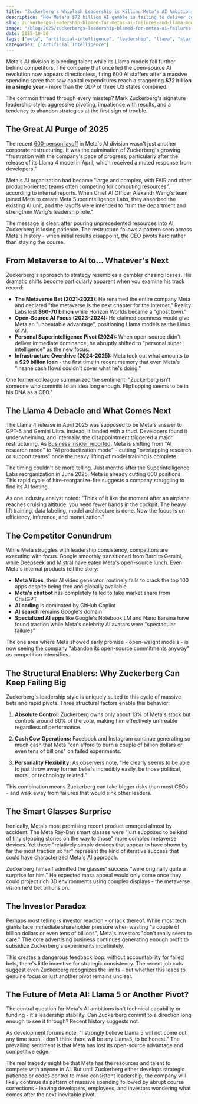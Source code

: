 ```yaml
---
title: "Zuckerberg's Whiplash Leadership is Killing Meta's AI Ambitions"
description: "How Meta's $72 billion AI gamble is failing to deliver competitive models, with critics pointing to Zuckerberg's flip-flop strategy as the culprit."
slug: zuckerbergs-leadership-blamed-for-metas-ai-failures-and-llama-model-stagnation
image: "/blog/2025/zuckerbergs-leadership-blamed-for-metas-ai-failures-and-llama-model-stagnation_meta-ceo-mark-zuckerberg-at-the-2025-meta-connect-conference-in-menlo-park-calif.jpg"
date: 2025-10-30
tags: ["meta", "artificial-intelligence", "leadership", "llama", "startups"]
categories: ["Artificial Intelligence"]
---
```


Meta's AI division is bleeding talent while its Llama models fall further behind competitors. The company that once led the open-source AI revolution now appears directionless, firing 600 AI staffers after a massive spending spree that saw capital expenditures reach a staggering **$72 billion in a single year** - more than the GDP of three US states combined.

The common thread through every misstep? Mark Zuckerberg's signature leadership style: aggressive pivoting, impatience with results, and a tendency to abandon strategies at the first sign of trouble.

## The Great AI Purge of 2025

The recent [600-person layoff](https://www.techrepublic.com/article/news-meta-ai-layoffs-600/) in Meta's AI division wasn't just another corporate restructuring. It was the culmination of Zuckerberg's growing "frustration with the company's pace of progress, particularly after the release of its Llama 4 model in April, which received a muted response from developers."

Meta's AI organization had become "large and complex, with FAIR and other product-oriented teams often competing for computing resources", according to internal reports. When Chief AI Officer Alexandr Wang's team joined Meta to create Meta Superintelligence Labs, they absorbed the existing AI unit, and the layoffs were intended to "trim the department and strengthen Wang's leadership role."

The message is clear: after pouring unprecedented resources into AI, Zuckerberg is losing patience. The restructure follows a pattern seen across Meta's history - when initial results disappoint, the CEO pivots hard rather than staying the course.

## From Metaverse to AI to... Whatever's Next

Zuckerberg's approach to strategy resembles a gambler chasing losses. His dramatic shifts become particularly apparent when you examine his track record:

- **The Metaverse Bet (2021-2023):** He renamed the entire company Meta and declared "the metaverse is the next chapter for the internet." Reality Labs lost **$60-70 billion** while Horizon Worlds became a "ghost town."
- **Open-Source AI Focus (2023-2024):** He claimed openness would give Meta an "unbeatable advantage", positioning Llama models as the Linux of AI.
- **Personal Superintelligence Pivot (2024):** When open-source didn't deliver immediate dominance, he abruptly shifted to "personal super intelligence" as the new focus.
- **Infrastructure Overdrive (2024-2025):** Meta took out what amounts to a **$29 billion loan** - the first time in recent memory that even Meta's "insane cash flows couldn't cover what he's doing."

One former colleague summarized the sentiment: "Zuckerberg isn't someone who commits to an idea long enough. Flipflopping seems to be in his DNA as a CEO."

## The Llama 4 Debacle and What Comes Next

The Llama 4 release in April 2025 was supposed to be Meta's answer to GPT-5 and Gemini Ultra. Instead, it landed with a thud. Developers found it underwhelming, and internally, the disappointment triggered a major restructuring. As [Business Insider reported](https://www.businessinsider.com/ai-giants-keep-axing-tech-jobs-layoffs-2025-10), Meta is shifting from "AI research mode" to "AI productization mode" - cutting "overlapping research or support teams" once the heavy lifting of model training is complete.

The timing couldn't be more telling. Just months after the Superintelligence Labs reorganization in June 2025, Meta is already cutting 600 positions. This rapid cycle of hire-reorganize-fire suggests a company struggling to find its AI footing.

As one industry analyst noted: "Think of it like the moment after an airplane reaches cruising altitude: you need fewer hands in the cockpit. The heavy lift training, data labeling, model architecture is done. Now the focus is on efficiency, inference, and monetization."

## The Competitor Conundrum

While Meta struggles with leadership consistency, competitors are executing with focus. Google smoothly transitioned from Bard to Gemini, while Deepseek and Mistral have eaten Meta's open-source lunch. Even Meta's internal products tell the story:

- **Meta Vibes**, their AI video generator, routinely fails to crack the top 100 apps despite being free and globally available
- **Meta's chatbot** has completely failed to take market share from ChatGPT
- **AI coding** is dominated by GitHub Copilot
- **AI search** remains Google's domain
- **Specialized AI apps** like Google's Notebook LM and Nano Banana have found traction while Meta's celebrity AI avatars were "spectacular failures"

The one area where Meta showed early promise - open-weight models - is now seeing the company "abandon its open-source commitments anyway" as competition intensifies.

## The Structural Enablers: Why Zuckerberg Can Keep Failing Big

Zuckerberg's leadership style is uniquely suited to this cycle of massive bets and rapid pivots. Three structural factors enable this behavior:

1. **Absolute Control:** Zuckerberg owns only about 13% of Meta's stock but controls around 60% of the vote, making him effectively unfireable regardless of performance.

2. **Cash Cow Operations:** Facebook and Instagram continue generating so much cash that Meta "can afford to burn a couple of billion dollars or even tens of billions" on failed experiments.

3. **Personality Flexibility:** As observers note, "He clearly seems to be able to just throw away former beliefs incredibly easily, be those political, moral, or technology related."

This combination means Zuckerberg can take bigger risks than most CEOs - and walk away from failures that would sink other leaders.

## The Smart Glasses Surprise

Ironically, Meta's most promising recent product emerged almost by accident. The Meta Ray-Ban smart glasses were "just supposed to be kind of tiny stepping stones on the way to those" more complex metaverse devices. Yet these "relatively simple devices that appear to have shown by far the most traction so far" represent the kind of iterative success that could have characterized Meta's AI approach.


Zuckerberg himself admitted the glasses' success "were originally quite a surprise for him." He expected mass appeal would only come once they could project rich 3D environments using complex displays - the metaverse vision he'd bet billions on.

## The Investor Paradox

Perhaps most telling is investor reaction - or lack thereof. While most tech giants face immediate shareholder pressure when wasting "a couple of billion dollars or even tens of billions", Meta's investors "don't really seem to care." The core advertising business continues generating enough profit to subsidize Zuckerberg's experiments indefinitely.

This creates a dangerous feedback loop: without accountability for failed bets, there's little incentive for strategic consistency. The recent job cuts suggest even Zuckerberg recognizes the limits - but whether this leads to genuine focus or just another pivot remains unclear.

## The Future of Meta AI: Llama 5 or Another Pivot?

The central question for Meta's AI ambitions isn't technical capability or funding - it's leadership stability. Can Zuckerberg commit to a direction long enough to see it through? Recent history suggests not.

As development forums note, "I strongly believe Llama 5 will not come out any time soon. I don't think there will be any Llama5, to be honest." The prevailing sentiment is that Meta has lost its open-source advantage and competitive edge.

The real tragedy might be that Meta has the resources and talent to compete with anyone in AI. But until Zuckerberg either develops strategic patience or cedes control to more consistent leadership, the company will likely continue its pattern of massive spending followed by abrupt course corrections - leaving developers, employees, and investors wondering what comes after the next inevitable pivot.